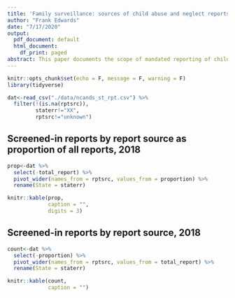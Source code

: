 ```yaml
---
title: 'Family surveillance: sources of child abuse and neglect reports across US States'
author: "Frank Edwards"
date: "7/17/2020"
output:
  pdf_document: default
  html_document:
    df_print: paged
abstract: This paper documents the scope of mandated reporting of children and families to state and local child welfare officials for suspected child abuse and neglect. It provides a descriptive account of the magnitude of reporting by professionals required by law to report suspected abuse or neglect. It situates reporting as a diffuse and networked form of family surveillance. We suggest that child welfare surveillance be understood as one particularly invasive component of a carceral approach to child and family social policy.
---
```


```r
knitr::opts_chunk$set(echo = F, message = F, warning = F)
library(tidyverse)

dat<-read_csv("./data/ncands_st_rpt.csv") %>% 
  filter(!(is.na(rptsrc)), 
         staterr!="XX",
         rptsrc!="unknown")
```

## Screened-in reports by report source as proportion of all reports, 2018

```r
prop<-dat %>% 
  select(-total_report) %>% 
  pivot_wider(names_from = rptsrc, values_from = proportion) %>% 
  rename(State = staterr) 

knitr::kable(prop,
             caption = "",
             digits = 3)

```

## Screened-in reports by report source, 2018

```r
count<-dat %>% 
  select(-proportion) %>% 
  pivot_wider(names_from = rptsrc, values_from = total_report) %>% 
  rename(State = staterr)

knitr::kable(count,
             caption = "")
```

